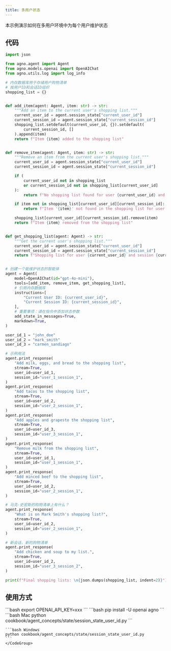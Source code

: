 ```yaml
---
title: 多用户状态
---
```

本示例演示如何在多用户环境中为每个用户维护状态
## 代码

```python cookbook/agent_concepts/state/session_state_user_id.py
import json

from agno.agent import Agent
from agno.models.openai import OpenAIChat
from agno.utils.log import log_info

# 内存数据库用于存储用户购物清单
# 按用户ID和会话ID组织
shopping_list = {}


def add_item(agent: Agent, item: str) -> str:
    """Add an item to the current user's shopping list."""
    current_user_id = agent.session_state["current_user_id"]
    current_session_id = agent.session_state["current_session_id"]
    shopping_list.setdefault(current_user_id, {}).setdefault(
        current_session_id, []
    ).append(item)
    return f"Item {item} added to the shopping list"


def remove_item(agent: Agent, item: str) -> str:
    """Remove an item from the current user's shopping list."""
    current_user_id = agent.session_state["current_user_id"]
    current_session_id = agent.session_state["current_session_id"]

    if (
        current_user_id not in shopping_list
        or current_session_id not in shopping_list[current_user_id]
    ):
        return f"No shopping list found for user {current_user_id} and session {current_session_id}"

    if item not in shopping_list[current_user_id][current_session_id]:
        return f"Item '{item}' not found in the shopping list for user {current_user_id} and session {current_session_id}"

    shopping_list[current_user_id][current_session_id].remove(item)
    return f"Item {item} removed from the shopping list"


def get_shopping_list(agent: Agent) -> str:
    """Get the current user's shopping list."""
    current_user_id = agent.session_state["current_user_id"]
    current_session_id = agent.session_state["current_session_id"]
    return f"Shopping list for user {current_user_id} and session {current_session_id}: \n{json.dumps(shopping_list[current_user_id][current_session_id], indent=2)}"


# 创建一个能维护状态的智能体
agent = Agent(
    model=OpenAIChat(id="gpt-4o-mini"),
    tools=[add_item, remove_item, get_shopping_list],
    # 引用内存数据库
    instructions=[
        "Current User ID: {current_user_id}",
        "Current Session ID: {current_session_id}",
    ],
    # 重要事项：请在指令中添加状态参数
    add_state_in_messages=True,
    markdown=True,
)

user_id_1 = "john_doe"
user_id_2 = "mark_smith"
user_id_3 = "carmen_sandiago"

# 示例用法
agent.print_response(
    "Add milk, eggs, and bread to the shopping list",
    stream=True,
    user_id=user_id_1,
    session_id="user_1_session_1",
)
agent.print_response(
    "Add tacos to the shopping list",
    stream=True,
    user_id=user_id_2,
    session_id="user_2_session_1",
)
agent.print_response(
    "Add apples and grapesto the shopping list",
    stream=True,
    user_id=user_id_3,
    session_id="user_3_session_1",
)
agent.print_response(
    "Remove milk from the shopping list",
    stream=True,
    user_id=user_id_1,
    session_id="user_1_session_1",
)
agent.print_response(
    "Add minced beef to the shopping list",
    stream=True,
    user_id=user_id_2,
    session_id="user_2_session_1",
)

# 马克·史密斯的购物清单上有什么？
agent.print_response(
    "What is on Mark Smith's shopping list?",
    stream=True,
    user_id=user_id_2,
    session_id="user_2_session_1",
)

# 新会话，新的购物清单
agent.print_response(
    "Add chicken and soup to my list.",
    stream=True,
    user_id=user_id_2,
    session_id="user_3_session_2",
)

print(f"Final shopping lists: \n{json.dumps(shopping_list, indent=2)}")
```

## 使用方式

<Steps>
  <Snippet file="create-venv-step.mdx" />

  <Step title="设置您的 API 密钥">
    ```bash
    export OPENAI_API_KEY=xxx
    ```
  </Step>

  <Step title="安装库">
    ```bash
    pip install -U openai agno
    ```
  </Step>

  <Step title="运行示例">
    <CodeGroup>
    ```bash Mac
    python cookbook/agent_concepts/state/session_state_user_id.py
    ```

    ```bash Windows
    python cookbook/agent_concepts/state/session_state_user_id.py
    ```
    </CodeGroup>
  </Step>
</Steps>